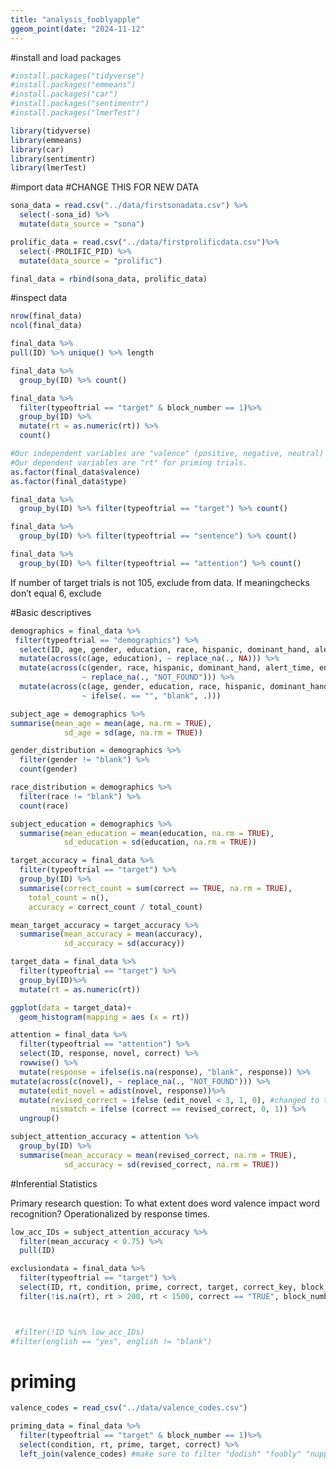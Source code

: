 ```yaml
---
title: "analysis_fooblyapple"
ggeom_point(date: "2024-11-12"
---
```

#install and load packages
```r
#install.packages("tidyverse")
#install.packages("emmeans")
#install.packages("car")
#install.packages("sentimentr")
#install.packages("lmerTest")

library(tidyverse)
library(emmeans)
library(car)
library(sentimentr)
library(lmerTest)
```
#import data
#CHANGE THIS FOR NEW DATA
```r
sona_data = read.csv("../data/firstsonadata.csv") %>%
  select(-sona_id) %>% 
  mutate(data_source = "sona")

prolific_data = read.csv("../data/firstprolificdata.csv")%>%
  select(-PROLIFIC_PID) %>% 
  mutate(data_source = "prolific")

final_data = rbind(sona_data, prolific_data)

```
#inspect data
```r
nrow(final_data)
ncol(final_data)

final_data %>%
pull(ID) %>% unique() %>% length

final_data %>%
  group_by(ID) %>% count()

final_data %>% 
  filter(typeoftrial == "target" & block_number == 1)%>%
  group_by(ID) %>%
  mutate(rt = as.numeric(rt)) %>%
  count()

#Our independent variables are "valence" (positive, negative, neutral) and "type" (novel or familiar).
#Our dependent variables are "rt" for priming trials.
as.factor(final_data$valence)
as.factor(final_data$type)

final_data %>%
  group_by(ID) %>% filter(typeoftrial == "target") %>% count()

final_data %>%
  group_by(ID) %>% filter(typeoftrial == "sentence") %>% count() 

final_data %>%
  group_by(ID) %>% filter(typeoftrial == "attention") %>% count() 

```
If number of target trials is not 105, exclude from data. If meaningchecks don't equal 6, exclude

#Basic descriptives
```r
demographics = final_data %>%
 filter(typeoftrial == "demographics") %>%
  select(ID, age, gender, education, race, hispanic, dominant_hand, alert_time, english) %>%
  mutate(across(c(age, education), ~ replace_na(., NA))) %>%
  mutate(across(c(gender, race, hispanic, dominant_hand, alert_time, english), 
                ~ replace_na(., "NOT_FOUND"))) %>%
  mutate(across(c(age, gender, education, race, hispanic, dominant_hand, alert_time, english), 
                ~ ifelse(. == "", "blank", .)))

subject_age = demographics %>%
summarise(mean_age = mean(age, na.rm = TRUE),
            sd_age = sd(age, na.rm = TRUE))

gender_distribution = demographics %>%
  filter(gender != "blank") %>%
  count(gender)

race_distribution = demographics %>%
  filter(race != "blank") %>%
  count(race)

subject_education = demographics %>%
  summarise(mean_education = mean(education, na.rm = TRUE),
            sd_education = sd(education, na.rm = TRUE))

target_accuracy = final_data %>%
  filter(typeoftrial == "target") %>%
  group_by(ID) %>%
  summarise(correct_count = sum(correct == TRUE, na.rm = TRUE),
    total_count = n(),                                    
    accuracy = correct_count / total_count)

mean_target_accuracy = target_accuracy %>%
  summarise(mean_accuracy = mean(accuracy),
            sd_accuracy = sd(accuracy))

target_data = final_data %>%
  filter(typeoftrial == "target") %>%
  group_by(ID)%>%
  mutate(rt = as.numeric(rt))

ggplot(data = target_data)+
  geom_histogram(mapping = aes (x = rt))

attention = final_data %>%
  filter(typeoftrial == "attention") %>%
  select(ID, response, novel, correct) %>%
  rowwise() %>%
  mutate(response = ifelse(is.na(response), "blank", response)) %>%
mutate(across(c(novel), ~ replace_na(., "NOT_FOUND"))) %>%
  mutate(edit_novel = adist(novel, response))%>%
  mutate(revised_correct = ifelse (edit_novel < 3, 1, 0), #changed to three letters difference as criterion for correct
         mismatch = ifelse (correct == revised_correct, 0, 1)) %>%
  ungroup()

subject_attention_accuracy = attention %>%
  group_by(ID) %>%
  summarise(mean_accuracy = mean(revised_correct, na.rm = TRUE),
            sd_accuracy = sd(revised_correct, na.rm = TRUE))

```
#Inferential Statistics

Primary research question: To what extent does word valence impact word recognition? Operationalized by response times.
```r
low_acc_IDs = subject_attention_accuracy %>%
  filter(mean_accuracy < 0.75) %>%
  pull(ID)

exclusiondata = final_data %>%
  filter(typeoftrial == "target") %>%
  select(ID, rt, condition, prime, correct, target, correct_key, block_number) %>%
  filter(!is.na(rt), rt > 200, rt < 1500, correct == "TRUE", block_number == "1")



 #filter(!ID %in% low_acc_IDs)
#filter(english == "yes", english != "blank")
```

# priming

```r
valence_codes = read_csv("../data/valence_codes.csv")

priming_data = final_data %>% 
  filter(typeoftrial == "target" & block_number == 1)%>%
  select(condition, rt, prime, target, correct) %>%
  left_join(valence_codes) #make sure to filter "dodish" "foobly" "nuppical" "mipp"
```


